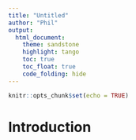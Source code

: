 ```yaml
---
title: "Untitled"
author: "Phil"
output: 
  html_document:
    theme: sandstone
    highlight: tango
    toc: true
    toc_float: true
    code_folding: hide
---
```


```r
knitr::opts_chunk$set(echo = TRUE)
```

# Introduction
